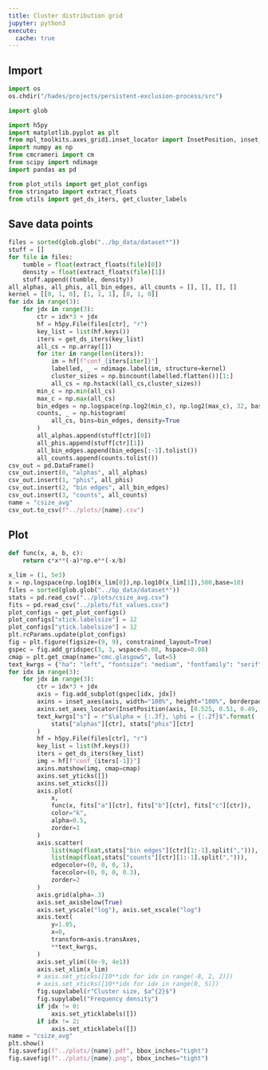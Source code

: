 ```yaml
---
title: Cluster distribution grid
jupyter: python3
execute:
  cache: true
---
```


## Import

```python
import os
os.chdir("/hades/projects/persistent-exclusion-process/src")

import glob

import h5py
import matplotlib.pyplot as plt
from mpl_toolkits.axes_grid1.inset_locator import InsetPosition, inset_axes
import numpy as np
from cmcrameri import cm
from scipy import ndimage
import pandas as pd

from plot_utils import get_plot_configs
from stringato import extract_floats
from utils import get_ds_iters, get_cluster_labels
```

## Save data points

```python
files = sorted(glob.glob("../bp_data/dataset*"))
stuff = []
for file in files:
    tumble = float(extract_floats(file)[0])
    density = float(extract_floats(file)[1])
    stuff.append((tumble, density))
all_alphas, all_phis, all_bin_edges, all_counts = [], [], [], []
kernel = [[0, 1, 0], [1, 1, 1], [0, 1, 0]]
for idx in range(3):
    for jdx in range(3):
        ctr = idx*3 + jdx
        hf = h5py.File(files[ctr], "r")
        key_list = list(hf.keys())
        iters = get_ds_iters(key_list)
        all_cs = np.array([])
        for iter in range(len(iters)):
            im = hf[f"conf_{iters[iter]}"]
            labelled, _ = ndimage.label(im, structure=kernel)
            cluster_sizes = np.bincount(labelled.flatten())[1:]
            all_cs = np.hstack((all_cs,cluster_sizes))
        min_c = np.min(all_cs)
        max_c = np.max(all_cs)
        bin_edges = np.logspace(np.log2(min_c), np.log2(max_c), 32, base=2)
        counts, _ = np.histogram(
            all_cs, bins=bin_edges, density=True
        )
        all_alphas.append(stuff[ctr][0])
        all_phis.append(stuff[ctr][1])
        all_bin_edges.append(bin_edges[:-1].tolist())
        all_counts.append(counts.tolist())
csv_out = pd.DataFrame()
csv_out.insert(0, "alphas", all_alphas)
csv_out.insert(1, "phis", all_phis)
csv_out.insert(2, "bin edges", all_bin_edges)
csv_out.insert(3, "counts", all_counts)
name = "csize_avg"
csv_out.to_csv(f"../plots/{name}.csv")
```
## Plot

```python
def func(x, a, b, c):
    return c*x**(-a)*np.e**(-x/b)

x_lim = (1, 5e3)
x = np.logspace(np.log10(x_lim[0]),np.log10(x_lim[1]),500,base=10)
files = sorted(glob.glob("../bp_data/dataset*"))
stats = pd.read_csv("../plots/csize_avg.csv")
fits = pd.read_csv("../plots/fit_values.csv")
plot_configs = get_plot_configs()
plot_configs["xtick.labelsize"] = 12
plot_configs["ytick.labelsize"] = 12
plt.rcParams.update(plot_configs)
fig = plt.figure(figsize=(9, 9), constrained_layout=True)
gspec = fig.add_gridspec(3, 3, wspace=0.08, hspace=0.08)
cmap = plt.get_cmap(name="cmc.glasgowS", lut=5)
text_kwrgs = {"ha": "left", "fontsize": "medium", "fontfamily": "serif"}
for idx in range(3):
    for jdx in range(3):
        ctr = idx*3 + jdx
        axis = fig.add_subplot(gspec[idx, jdx])
        axins = inset_axes(axis, width="100%", height="100%", borderpad=1)
        axins.set_axes_locator(InsetPosition(axis, [0.525, 0.51, 0.49, 0.49]))
        text_kwrgs["s"] = r"$\alpha = {:.3f}, \phi = {:.2f}$".format(
            stats["alphas"][ctr], stats["phis"][ctr]
        )
        hf = h5py.File(files[ctr], "r")
        key_list = list(hf.keys())
        iters = get_ds_iters(key_list)
        img = hf[f"conf_{iters[-1]}"]
        axins.matshow(img, cmap=cmap)
        axins.set_yticks([])
        axins.set_xticks([])
        axis.plot(
            x,
            func(x, fits["a"][ctr], fits["b"][ctr], fits["c"][ctr]),
            color="k",
            alpha=0.5,
            zorder=1
        )
        axis.scatter(
            list(map(float,stats["bin edges"][ctr][1:-1].split(","))),
            list(map(float,stats["counts"][ctr][1:-1].split(","))),
            edgecolor=(0, 0, 0, 1),
            facecolor=(0, 0, 0, 0.3),
            zorder=2
        )
        axis.grid(alpha=.3)
        axis.set_axisbelow(True)
        axis.set_yscale("log"), axis.set_xscale("log")
        axis.text(
            y=1.05,
            x=0,
            transform=axis.transAxes,
            **text_kwrgs,
        )
        axis.set_ylim((8e-9, 4e1))
        axis.set_xlim(x_lim)
        # axis.set_yticks([10**idx for idx in range(-8, 2, 2)])
        # axis.set_xticks([10**idx for idx in range(0, 5)])
        fig.supxlabel(r"Cluster size, $a^{2}$")
        fig.supylabel("Frequency density")
        if jdx != 0:
            axis.set_yticklabels([])
        if idx != 2:
            axis.set_xticklabels([])
name = "csize_avg"
plt.show()
fig.savefig(f"../plots/{name}.pdf", bbox_inches="tight")
fig.savefig(f"../plots/{name}.png", bbox_inches="tight")
```

